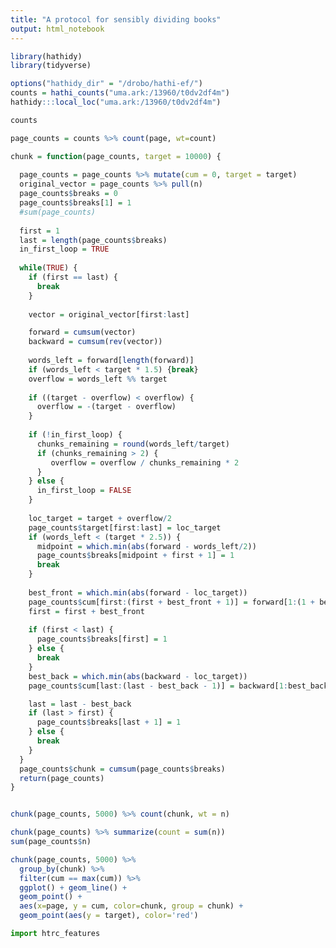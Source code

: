 ```yaml
---
title: "A protocol for sensibly dividing books"
output: html_notebook
---
```




```r
library(hathidy)
library(tidyverse)

options("hathidy_dir" = "/drobo/hathi-ef/")
counts = hathi_counts("uma.ark:/13960/t0dv2df4m")
hathidy:::local_loc("uma.ark:/13960/t0dv2df4m")

counts

page_counts = counts %>% count(page, wt=count)

```

```r

chunk = function(page_counts, target = 10000) {
  
  page_counts = page_counts %>% mutate(cum = 0, target = target)
  original_vector = page_counts %>% pull(n)
  page_counts$breaks = 0
  page_counts$breaks[1] = 1
  #sum(page_counts)
  
  first = 1
  last = length(page_counts$breaks)
  in_first_loop = TRUE
  
  while(TRUE) {
    if (first == last) {
      break
    }
    
    vector = original_vector[first:last]

    forward = cumsum(vector)
    backward = cumsum(rev(vector))
    
    words_left = forward[length(forward)]
    if (words_left < target * 1.5) {break}
    overflow = words_left %% target
    
    if ((target - overflow) < overflow) {
      overflow = -(target - overflow)
    }
    
    if (!in_first_loop) {
      chunks_remaining = round(words_left/target)
      if (chunks_remaining > 2) {
         overflow = overflow / chunks_remaining * 2
      }
    } else {
      in_first_loop = FALSE
    }
    
    loc_target = target + overflow/2
    page_counts$target[first:last] = loc_target
    if (words_left < (target * 2.5)) {
      midpoint = which.min(abs(forward - words_left/2))
      page_counts$breaks[midpoint + first + 1] = 1
      break
    }
    
    best_front = which.min(abs(forward - loc_target))
    page_counts$cum[first:(first + best_front + 1)] = forward[1:(1 + best_front + 1)]
    first = first + best_front
    
    if (first < last) {
      page_counts$breaks[first] = 1
    } else {
      break
    }
    best_back = which.min(abs(backward - loc_target))
    page_counts$cum[last:(last - best_back - 1)] = backward[1:best_back]

    last = last - best_back
    if (last > first) {
      page_counts$breaks[last + 1] = 1
    } else {
      break
    }
  }
  page_counts$chunk = cumsum(page_counts$breaks)
  return(page_counts)
}


chunk(page_counts, 5000) %>% count(chunk, wt = n)

chunk(page_counts) %>% summarize(count = sum(n))
sum(page_counts$n)

chunk(page_counts, 5000) %>%
  group_by(chunk) %>%
  filter(cum == max(cum)) %>%
  ggplot() + geom_line() +
  geom_point() + 
  aes(x=page, y = cum, color=chunk, group = chunk) + 
  geom_point(aes(y = target), color='red')

```

```python

import htrc_features


```
